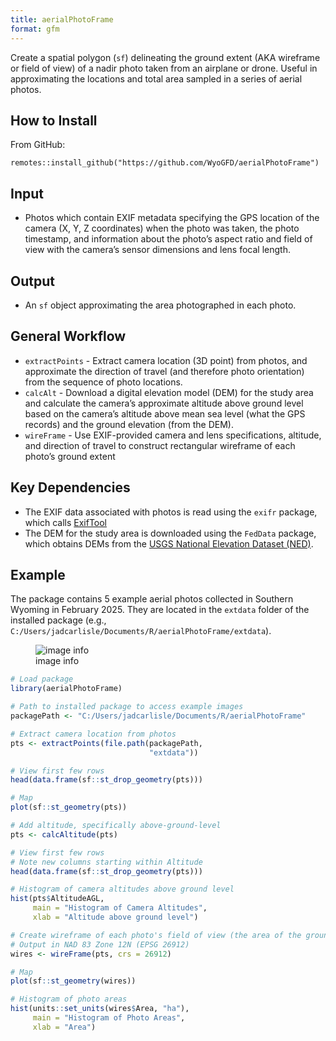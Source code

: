 ```yaml
---
title: aerialPhotoFrame
format: gfm
---
```


Create a spatial polygon (`sf`) delineating the ground extent (AKA wireframe or
field of view) of a nadir photo taken from an airplane or drone.
Useful in approximating the locations and total area sampled in a series of
aerial photos.

## How to Install
From GitHub:
```
remotes::install_github("https://github.com/WyoGFD/aerialPhotoFrame")
```

## Input
+ Photos which contain EXIF metadata specifying the GPS location of the camera
(X, Y, Z coordinates) when the photo was taken, the photo timestamp, and
information about the photo's aspect ratio and field of view with the camera's
sensor dimensions and lens focal length.

## Output
+ An `sf` object approximating the area photographed in each photo.

## General Workflow
+ `extractPoints` - Extract camera location (3D point) from photos, and
approximate the direction of travel (and therefore photo orientation) from the
sequence of photo locations.
+ `calcAlt` - Download a digital elevation model (DEM) for the
study area and calculate the camera's approximate altitude above ground level
based on the camera's altitude above mean sea level (what the GPS records) and 
the ground elevation (from the DEM).
+ `wireFrame` - Use EXIF-provided camera and lens specifications, altitude,
and direction of travel to construct rectangular wireframe of each photo's
ground extent

## Key Dependencies
+ The EXIF data associated with photos is read using the `exifr` package, which
calls [ExifTool](https://exiftool.org/)
+ The DEM for the study area is downloaded using the `FedData` package, which
obtains DEMs from the [USGS National Elevation Dataset (NED)](https://www.usgs.gov/3d-elevation-program).

## Example
The package contains 5 example aerial photos collected in Southern Wyoming in
February 2025.  They are located in the `extdata` folder of the installed
package (e.g., `C:/Users/jadcarlisle/Documents/R/aerialPhotoFrame/extdata`).

![image info](ExamplePhotos_Thumbnail.JPG)


```r

# Load package
library(aerialPhotoFrame)

# Path to installed package to access example images
packagePath <- "C:/Users/jadcarlisle/Documents/R/aerialPhotoFrame"

# Extract camera location from photos
pts <- extractPoints(file.path(packagePath,
                               "extdata"))

# View first few rows
head(data.frame(sf::st_drop_geometry(pts)))

# Map
plot(sf::st_geometry(pts))
```
```r

# Add altitude, specifically above-ground-level
pts <- calcAltitude(pts)

# View first few rows
# Note new columns starting within Altitude
head(data.frame(sf::st_drop_geometry(pts)))

# Histogram of camera altitudes above ground level
hist(pts$AltitudeAGL,
     main = "Histogram of Camera Altitudes",
     xlab = "Altitude above ground level")

```


```r
# Create wireframe of each photo's field of view (the area of the ground photographed)
# Output in NAD 83 Zone 12N (EPSG 26912)
wires <- wireFrame(pts, crs = 26912)

# Map
plot(sf::st_geometry(wires))

# Histogram of photo areas
hist(units::set_units(wires$Area, "ha"),
     main = "Histogram of Photo Areas",
     xlab = "Area")

```
